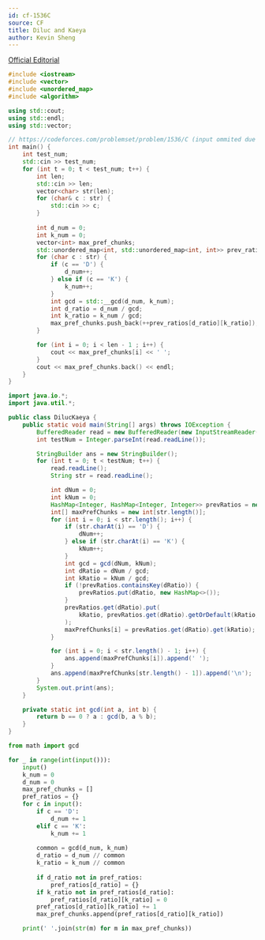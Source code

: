 ```yaml
---
id: cf-1536C
source: CF
title: Diluc and Kaeya
author: Kevin Sheng
---
```


[Official Editorial](https://codeforces.com/blog/entry/91520)

<LanguageSection>
<CPPSection>

```cpp
#include <iostream>
#include <vector>
#include <unordered_map>
#include <algorithm>

using std::cout;
using std::endl;
using std::vector;

// https://codeforces.com/problemset/problem/1536/C (input ommited due to length)
int main() {
	int test_num;
	std::cin >> test_num;
	for (int t = 0; t < test_num; t++) {
		int len;
		std::cin >> len;
		vector<char> str(len);
		for (char& c : str) {
			std::cin >> c;
		}
		
		int d_num = 0;
		int k_num = 0;
		vector<int> max_pref_chunks;
		std::unordered_map<int, std::unordered_map<int, int>> prev_ratios;
		for (char c : str) {
			if (c == 'D') {
				d_num++;
			} else if (c == 'K') {
				k_num++;
			}
			int gcd = std::__gcd(d_num, k_num);
			int d_ratio = d_num / gcd;
			int k_ratio = k_num / gcd;
			max_pref_chunks.push_back(++prev_ratios[d_ratio][k_ratio]);
		}

		for (int i = 0; i < len - 1 ; i++) {
			cout << max_pref_chunks[i] << ' ';
		}
		cout << max_pref_chunks.back() << endl;
	}
}
```

</CPPSection>
<JavaSection>

```java
import java.io.*;
import java.util.*;

public class DilucKaeya {
	public static void main(String[] args) throws IOException {
		BufferedReader read = new BufferedReader(new InputStreamReader(System.in));
		int testNum = Integer.parseInt(read.readLine());

		StringBuilder ans = new StringBuilder();
		for (int t = 0; t < testNum; t++) {
			read.readLine();
			String str = read.readLine();

			int dNum = 0;
			int kNum = 0;
			HashMap<Integer, HashMap<Integer, Integer>> prevRatios = new HashMap<>();
			int[] maxPrefChunks = new int[str.length()];
			for (int i = 0; i < str.length(); i++) {
				if (str.charAt(i) == 'D') {
					dNum++;
				} else if (str.charAt(i) == 'K') {
					kNum++;
				}
				int gcd = gcd(dNum, kNum);
				int dRatio = dNum / gcd;
				int kRatio = kNum / gcd;
				if (!prevRatios.containsKey(dRatio)) {
					prevRatios.put(dRatio, new HashMap<>());
				}
				prevRatios.get(dRatio).put(
					kRatio, prevRatios.get(dRatio).getOrDefault(kRatio, 0) + 1
				);
				maxPrefChunks[i] = prevRatios.get(dRatio).get(kRatio);
			}

			for (int i = 0; i < str.length() - 1; i++) {
				ans.append(maxPrefChunks[i]).append(' ');
			}
			ans.append(maxPrefChunks[str.length() - 1]).append('\n');
		}
		System.out.print(ans);
	}

	private static int gcd(int a, int b) {
		return b == 0 ? a : gcd(b, a % b);
	}
}
```

</JavaSection>
<PySection>

```py
from math import gcd

for _ in range(int(input())):
	input()
	k_num = 0
	d_num = 0
	max_pref_chunks = []
	pref_ratios = {}
	for c in input():
		if c == 'D':
			d_num += 1
		elif c == 'K':
			k_num += 1
		
		common = gcd(d_num, k_num)
		d_ratio = d_num // common
		k_ratio = k_num // common
		
		if d_ratio not in pref_ratios:
			pref_ratios[d_ratio] = {}
		if k_ratio not in pref_ratios[d_ratio]:
			pref_ratios[d_ratio][k_ratio] = 0
		pref_ratios[d_ratio][k_ratio] += 1
		max_pref_chunks.append(pref_ratios[d_ratio][k_ratio])

	print(' '.join(str(m) for m in max_pref_chunks))
```

</PySection>
</LanguageSection>
